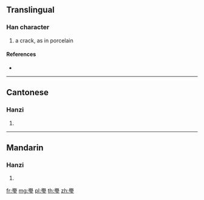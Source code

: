 {{character info/new}}
==Translingual==

===Han character===
{{Han char|rn=96|rad=玉|as=14|sn=19|four=77103|canj=HBMGI|ids=⿳⿴𦥑同冖玉}}

# a crack, as in porcelain

====References====
* {{Han ref|kx=0744.110|dkj=21305|dj=1152.230|hdz=21144.080|uh=74BA|ud=29882|bh=F46F|bd=62575}}

----

==Cantonese==

===Hanzi===
{{yue-hanzi|jyut=|y=man6}}

# {{defn|lang=yue|sort=玉14}}

----

==Mandarin==

===Hanzi===
{{cmn-hanzi|pin=[[wèn]] ([[wen4]]), [[xuán]] ([[xuan2]])|wg=wen<sup>4</sup>, hsüan<sup>2</sup>}}

# {{defn|lang=cmn|sort=玉14}}

[[fr:璺]]
[[mg:璺]]
[[pl:璺]]
[[th:璺]]
[[zh:璺]]